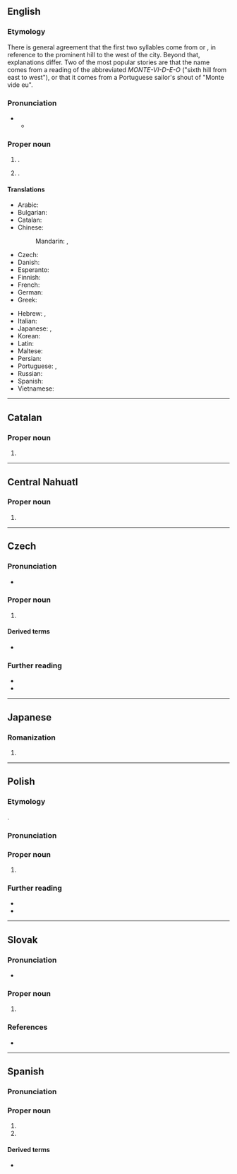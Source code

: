 ==English==
{{wikipedia}}

===Etymology===
There is general agreement that the first two syllables come from {{der|en|es|-}} or {{der|en|pt|monte||hill}}, in reference to the prominent hill to the west of the city. Beyond that, explanations differ. Two of the most popular stories are that the name comes from a reading of the abbreviated ''MONTE-VI-D-E-O'' ("sixth hill from east to west"), or that it comes from a Portuguese sailor's shout of "Monte vide eu".

===Pronunciation===
* {{IPA|en|/ˌmɒntɪvɪˈdeɪəʊ/}}
** {{audio|en|LL-Q1860 (eng)-Vealhurl-Montevideo.wav|Audio (UK)}}

===Proper noun===
{{en-proper noun}}

# {{place|en|capital city|c/Uruguay}}.
# {{place|en|city/county seat|co/Chippewa County|s/Minnesota|c/USA}}.

====Translations====
{{trans-top|capital of Uruguay}}
* Arabic: {{t|ar|مُونْتِيفِيدِيُو|m|tr=muntifīdiyū}}
* Bulgarian: {{t|bg|Монтевиде́о}}
* Catalan: {{t+|ca|Montevideo}}
* Chinese:
*: Mandarin: {{t+|cmn|蒙得維的亞|sc=Hani}}, {{t+|cmn|蒙得维的亚|tr=Mēngdéwéidíyà|sc=Hani}}
* Czech: {{t+|cs|Montevideo|n}}
* Danish: {{t|da|Montevideo}}
* Esperanto: {{t+|eo|Montevideo}}
* Finnish: {{t+|fi|Montevideo}}
* French: {{t+|fr|Montevideo|m}}
* German: {{t+|de|Montevideo|n}}
* Greek: {{t|el|Μοντεβιδέο}}
{{trans-mid}}
* Hebrew: {{t|he|מונטווידאו|f}}, {{t|he|מוֹנְטֶבִידֶאוֹ|tr=montevide'o}}
* Italian: {{t+|it|Montevideo}}
* Japanese: {{t|ja|モンテヴィデオ|tr=Montevideo}}, {{t|ja|モンテビデオ|tr=Montebideo}}
* Korean: {{t|ko|^몬테비데오|sc=Kore}}
* Latin: {{t|la|Mons Videi}}
* Maltese: {{t|mt|Montevideo}}
* Persian: {{t|fa|مونتویدئو|tr=Montevideo}}
* Portuguese: {{t+|pt|Montevidéu}} {{q|Brazil}}, {{t|pt|Montevideu}} {{q|Portugal}}
* Russian: {{t+|ru|Монтевиде́о|m|tr=Montɛvidɛ́o}}
* Spanish: {{t+|es|Montevideo}}
* Vietnamese: {{t|vi|Môn-tê-vi-đê-ô}}
{{trans-bottom}}

----

==Catalan==

===Proper noun===
{{ca-proper noun|m}}

# {{place|ca|capital city|c/Uruguay|t1=Montevideo}}

----

==Central Nahuatl==

===Proper noun===
{{head|nhn|proper noun}}

# {{place|nhn|capital city|c/Uruguay|t1=Montevideo}}

----

==Czech==

===Pronunciation===
* {{cs-IPA}}

===Proper noun===
{{cs-proper noun|g=n}}

# {{place|cs|capital city|c/Uruguay|t1=Montevideo}}

====Derived terms====
* {{l|cs|montevidejský}}

===Further reading===
* {{R:KNLA}}
* {{R:SSJC}}

----

==Japanese==

===Romanization===
{{ja-romaji}}

# {{ja-romanization of|モンテヴィデオ}}

----

==Polish==
{{wp|lang=pl}}

===Etymology===
{{bor+|pl|es|Montevideo}}.

===Pronunciation===
{{pl-p|a=LL-Q809 (pol)-Olaf-Montevideo.wav}}

===Proper noun===
{{pl-proper noun|n|indecl=yes}}

# {{place|pl|capital city|c/Uruguay|t1=Montevideo}}

===Further reading===
* {{R:pl:WSJP}}
* {{R:pl:PWN}}

{{C|pl|Exonyms}}

----

==Slovak==
{{wp|lang=sk}}

===Pronunciation===
* {{sk-IPA}}

===Proper noun===
{{sk-proper noun|n|gen=Montevidea}}

# {{place|sk|capital|c/Uruguay|t=Montevideo}}

===References===
* {{R:SDK}}

----

==Spanish==

===Pronunciation===
{{es-pr}}

===Proper noun===
{{es-proper noun}}

# {{place|es|capital city|c/Uruguay|t1=Montevideo}}
# {{place|es|department|c/Uruguay|t=Montevideo}}

====Derived terms====
* {{l|es|montevideano}}